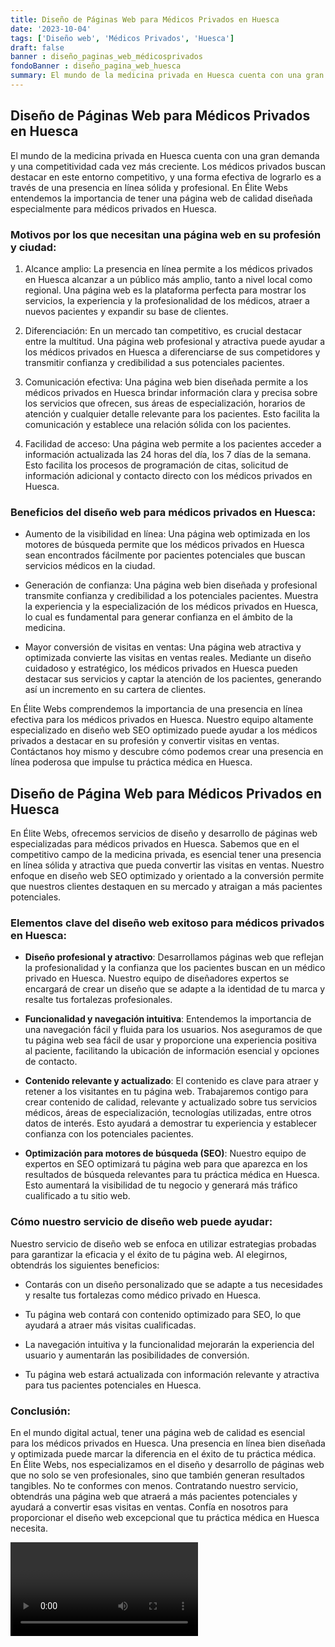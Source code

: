 ```yaml
---
title: Diseño de Páginas Web para Médicos Privados en Huesca
date: '2023-10-04'
tags: ['Diseño web', 'Médicos Privados', 'Huesca']
draft: false
banner : diseño_paginas_web_médicosprivados
fondoBanner : diseño_pagina_web_huesca
summary: El mundo de la medicina privada en Huesca cuenta con una gran demanda y una competitividad cada vez más creciente. Los médicos privados buscan destacar en este entorno competitivo, y una forma efectiva de lograrlo es a través de una presencia en línea sólida y profesional. En Élite Webs entendemos la importancia de tener una página web de calidad diseñada especialmente para médicos privados en Huesca.
---
```


## Diseño de Páginas Web para Médicos Privados en Huesca

El mundo de la medicina privada en Huesca cuenta con una gran demanda y una competitividad cada vez más creciente. Los médicos privados buscan destacar en este entorno competitivo, y una forma efectiva de lograrlo es a través de una presencia en línea sólida y profesional. En Élite Webs entendemos la importancia de tener una página web de calidad diseñada especialmente para médicos privados en Huesca.

### Motivos por los que necesitan una página web en su profesión y ciudad:

1. Alcance amplio: La presencia en línea permite a los médicos privados en Huesca alcanzar a un público más amplio, tanto a nivel local como regional. Una página web es la plataforma perfecta para mostrar los servicios, la experiencia y la profesionalidad de los médicos, atraer a nuevos pacientes y expandir su base de clientes.

2. Diferenciación: En un mercado tan competitivo, es crucial destacar entre la multitud. Una página web profesional y atractiva puede ayudar a los médicos privados en Huesca a diferenciarse de sus competidores y transmitir confianza y credibilidad a sus potenciales pacientes.

3. Comunicación efectiva: Una página web bien diseñada permite a los médicos privados en Huesca brindar información clara y precisa sobre los servicios que ofrecen, sus áreas de especialización, horarios de atención y cualquier detalle relevante para los pacientes. Esto facilita la comunicación y establece una relación sólida con los pacientes.

4. Facilidad de acceso: Una página web permite a los pacientes acceder a información actualizada las 24 horas del día, los 7 días de la semana. Esto facilita los procesos de programación de citas, solicitud de información adicional y contacto directo con los médicos privados en Huesca.

### Beneficios del diseño web para médicos privados en Huesca:

- Aumento de la visibilidad en línea: Una página web optimizada en los motores de búsqueda permite que los médicos privados en Huesca sean encontrados fácilmente por pacientes potenciales que buscan servicios médicos en la ciudad.

- Generación de confianza: Una página web bien diseñada y profesional transmite confianza y credibilidad a los potenciales pacientes. Muestra la experiencia y la especialización de los médicos privados en Huesca, lo cual es fundamental para generar confianza en el ámbito de la medicina.

- Mayor conversión de visitas en ventas: Una página web atractiva y optimizada convierte las visitas en ventas reales. Mediante un diseño cuidadoso y estratégico, los médicos privados en Huesca pueden destacar sus servicios y captar la atención de los pacientes, generando así un incremento en su cartera de clientes.

En Élite Webs comprendemos la importancia de una presencia en línea efectiva para los médicos privados en Huesca. Nuestro equipo altamente especializado en diseño web SEO optimizado puede ayudar a los médicos privados a destacar en su profesión y convertir visitas en ventas. Contáctanos hoy mismo y descubre cómo podemos crear una presencia en línea poderosa que impulse tu práctica médica en Huesca.

<GifSeo />

<Cta />

## Diseño de Página Web para Médicos Privados en Huesca

En Élite Webs, ofrecemos servicios de diseño y desarrollo de páginas web especializadas para médicos privados en Huesca. Sabemos que en el competitivo campo de la medicina privada, es esencial tener una presencia en línea sólida y atractiva que pueda convertir las visitas en ventas. Nuestro enfoque en diseño web SEO optimizado y orientado a la conversión permite que nuestros clientes destaquen en su mercado y atraigan a más pacientes potenciales.

### Elementos clave del diseño web exitoso para médicos privados en Huesca:

- **Diseño profesional y atractivo**: Desarrollamos páginas web que reflejan la profesionalidad y la confianza que los pacientes buscan en un médico privado en Huesca. Nuestro equipo de diseñadores expertos se encargará de crear un diseño que se adapte a la identidad de tu marca y resalte tus fortalezas profesionales.

- **Funcionalidad y navegación intuitiva**: Entendemos la importancia de una navegación fácil y fluida para los usuarios. Nos aseguramos de que tu página web sea fácil de usar y proporcione una experiencia positiva al paciente, facilitando la ubicación de información esencial y opciones de contacto.

- **Contenido relevante y actualizado**: El contenido es clave para atraer y retener a los visitantes en tu página web. Trabajaremos contigo para crear contenido de calidad, relevante y actualizado sobre tus servicios médicos, áreas de especialización, tecnologías utilizadas, entre otros datos de interés. Esto ayudará a demostrar tu experiencia y establecer confianza con los potenciales pacientes.

- **Optimización para motores de búsqueda (SEO)**: Nuestro equipo de expertos en SEO optimizará tu página web para que aparezca en los resultados de búsqueda relevantes para tu práctica médica en Huesca. Esto aumentará la visibilidad de tu negocio y generará más tráfico cualificado a tu sitio web.

### Cómo nuestro servicio de diseño web puede ayudar:

Nuestro servicio de diseño web se enfoca en utilizar estrategias probadas para garantizar la eficacia y el éxito de tu página web. Al elegirnos, obtendrás los siguientes beneficios:

- Contarás con un diseño personalizado que se adapte a tus necesidades y resalte tus fortalezas como médico privado en Huesca.

- Tu página web contará con contenido optimizado para SEO, lo que ayudará a atraer más visitas cualificadas.

- La navegación intuitiva y la funcionalidad mejorarán la experiencia del usuario y aumentarán las posibilidades de conversión.

- Tu página web estará actualizada con información relevante y atractiva para tus pacientes potenciales en Huesca.

### Conclusión:

En el mundo digital actual, tener una página web de calidad es esencial para los médicos privados en Huesca. Una presencia en línea bien diseñada y optimizada puede marcar la diferencia en el éxito de tu práctica médica. En Élite Webs, nos especializamos en el diseño y desarrollo de páginas web que no solo se ven profesionales, sino que también generan resultados tangibles. No te conformes con menos. Contratando nuestro servicio, obtendrás una página web que atraerá a más pacientes potenciales y ayudará a convertir esas visitas en ventas. Confía en nosotros para proporcionar el diseño web excepcional que tu práctica médica en Huesca necesita.

<Video />

<CtaBot job='Médicos Privados' city='Huesca'/>

<Gmaps query='Huesca+españa+maps' />